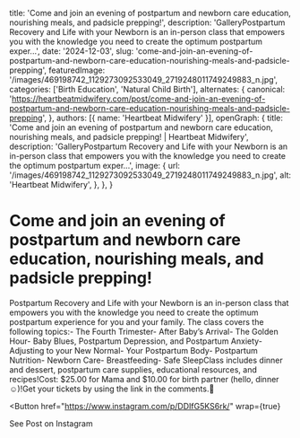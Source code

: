  title: 'Come and join an evening of postpartum and newborn care education, nourishing meals, and padsicle prepping!',
  description: 'GalleryPostpartum Recovery and Life with your Newborn is an in-person class that empowers you with the knowledge you need to create the optimum postpartum exper...',
  date: '2024-12-03',
  slug: 'come-and-join-an-evening-of-postpartum-and-newborn-care-education-nourishing-meals-and-padsicle-prepping',
  featuredImage: '/images/469198742_1129273092533049_2719248011749249883_n.jpg',
  categories: ['Birth Education', 'Natural Child Birth'],
  alternates: {
    canonical: 'https://heartbeatmidwifery.com/post/come-and-join-an-evening-of-postpartum-and-newborn-care-education-nourishing-meals-and-padsicle-prepping',
  },
  authors: [{ name: 'Heartbeat Midwifery' }],
  openGraph: {
    title: 'Come and join an evening of postpartum and newborn care education, nourishing meals, and padsicle prepping! | Heartbeat Midwifery',
    description: 'GalleryPostpartum Recovery and Life with your Newborn is an in-person class that empowers you with the knowledge you need to create the optimum postpartum exper...',
    image: {
      url: '/images/469198742_1129273092533049_2719248011749249883_n.jpg',
      alt: 'Heartbeat Midwifery',
    },
  },
}


# Come and join an evening of postpartum and newborn care education, nourishing meals, and padsicle prepping!

<Gallery>
  <GalleryItem
    src="/images/469198742_1129273092533049_2719248011749249883_n.jpg"
    size="large"
  />
</Gallery>

Postpartum Recovery and Life with your Newborn is an in-person class that empowers you with the knowledge you need to create the optimum postpartum experience for you and your family. The class covers the following topics:- The Fourth Trimester- After Baby’s Arrival- The Golden Hour- Baby Blues, Postpartum Depression, and Postpartum Anxiety- Adjusting to your New Normal- Your Postpartum Body- Postpartum Nutrition- Newborn Care- Breastfeeding- Safe SleepClass includes dinner and dessert, postpartum care supplies, educational resources, and recipes!Cost: $25.00 for Mama and $10.00 for birth partner (hello, dinner☺️)!Get your tickets by using the link in the comments.🤍

<Button
  href="https://www.instagram.com/p/DDIfG5KS6rk/"
  wrap={true}
>
  See Post on Instagram
</Button>

